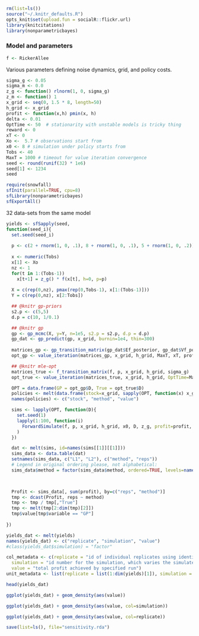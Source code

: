 ```r
rm(list=ls())
source("~/.knitr_defaults.R")
opts_knit$set(upload.fun = socialR::flickr.url)
library(knitcitations)
library(nonparametricbayes) 
```


### Model and parameters


```r
f <- RickerAllee

```

Various parameters defining noise dynamics, grid, and policy costs.  

```r
sigma_g <- 0.05
sigma_m <- 0.0
z_g <- function() rlnorm(1, 0, sigma_g)
z_m <- function() 1
x_grid <- seq(0, 1.5 * 8, length=50)
h_grid <- x_grid
profit <- function(x,h) pmin(x, h)
delta <- 0.01
OptTime <- 50  # stationarity with unstable models is tricky thing
reward <- 0
xT <- 0
Xo <-  5.7 # observations start from
x0 <- 8 # simulation under policy starts from
Tobs <- 40
MaxT = 1000 # timeout for value iteration convergence
seed <- round(runif(32) * 1e6)
seed[1] <- 1234
seed
```

```r
require(snowfall)
sfInit(parallel=TRUE, cpu=8)
sfLibrary(nonparametricbayes)
sfExportAll()
```

32 data-sets from the same model

```r
yields <- sfSapply(seed, 
function(seed_i){
  set.seed(seed_i)
  
  p <- c(2 + rnorm(1, 0, .1), 8 + rnorm(1, 0, .1), 5 + rnorm(1, 0, .2)) 
  
  x <- numeric(Tobs)
  x[1] <- Xo
  nz <- 1
  for(t in 1:(Tobs-1))
    x[t+1] = z_g() * f(x[t], h=0, p=p)
  
  X = c(rep(0,nz), pmax(rep(0,Tobs-1), x[1:(Tobs-1)]))
  Y = c(rep(0,nz), x[2:Tobs])

  ## @knitr gp-priors
  s2.p <- c(5,5)  
  d.p = c(10, 1/0.1)

  ## @knitr gp
  gp <- gp_mcmc(X, y=Y, n=1e5, s2.p = s2.p, d.p = d.p)
  gp_dat <- gp_predict(gp, x_grid, burnin=1e4, thin=300)
  
  matrices_gp <- gp_transition_matrix(gp_dat$Ef_posterior, gp_dat$Vf_posterior, x_grid, h_grid) 
  opt_gp <- value_iteration(matrices_gp, x_grid, h_grid, MaxT, xT, profit, delta, reward)

  ## @knitr mle-opt
  matrices_true <- f_transition_matrix(f, p, x_grid, h_grid, sigma_g)
  opt_true <- value_iteration(matrices_true, x_grid, h_grid, OptTime=MaxT, xT, profit, delta=delta)

  OPT = data.frame(GP = opt_gp$D, True = opt_true$D)
  policies <- melt(data.frame(stock=x_grid, sapply(OPT, function(x) x_grid[x])), id="stock")
  names(policies) <- c("stock", "method", "value")

  sims <- lapply(OPT, function(D){
    set.seed(1)
    lapply(1:100, function(i) 
      ForwardSimulate(f, p, x_grid, h_grid, x0, D, z_g, profit=profit, OptTime=OptTime)
    )
  })

  dat <- melt(sims, id=names(sims[[1]][[1]]))
  sims_data <- data.table(dat)
  setnames(sims_data, c("L1", "L2"), c("method", "reps")) 
  # Legend in original ordering please, not alphabetical: 
  sims_data$method = factor(sims_data$method, ordered=TRUE, levels=names(OPT))


  
  Profit <- sims_data[, sum(profit), by=c("reps", "method")]
  tmp <- dcast(Profit, reps ~ method)
  tmp <- tmp / tmp[,"True"]
  tmp <- melt(tmp[2:dim(tmp)[2]])
  tmp$value[tmp$variable == "GP"]
  
})
```

```r
yields_dat <- melt(yields)
names(yields_dat) <- c("replicate", "simulation", "value")
#class(yields_dat$simulation) = "factor"

col_metadata <- c(replicate = "id of individual replicates using identical settings, relative to the theoretical optimum",
  simulation = "id number for the simulation, which varies the simulated data used",
  value = "total profit achieved by specified run")
unit_metadata <- list(replicate = list(1:dim(yields)[1]), simulation = list(1:dim(yields)[2]), value = "currency (arbitrary)")
```

```r
head(yields_dat)
```

```r
ggplot(yields_dat) + geom_density(aes(value)) 
````


```r
ggplot(yields_dat) + geom_density(aes(value, col=simulation)) 
````


```r
ggplot(yields_dat) + geom_density(aes(value, col=replicate)) 
````

```r
save(list=ls(), file="sensitivity.rda")
```
